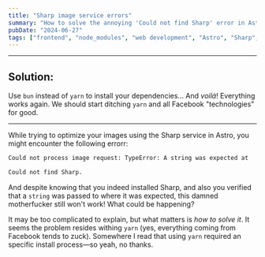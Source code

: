 ```yaml
---
title: "Sharp image service errors"
summary: "How to solve the annoying 'Could not find Sharp' error in Astro for local and deployment environments."
pubDate: "2024-06-27"
tags: ["frontend", "node_modules", "web development", "Astro", "Sharp", "error", "solution"]
---
```


---

## Solution:

Use `bun` instead of `yarn` to install your dependencies... And _voilá_! Everything works again. We should start ditching `yarn` and all Facebook "technologies" for good.

---


While trying to optimize your images using the Sharp service in Astro, you might encounter the following errorr:

```bash
Could not process image request: TypeError: A string was expected at
```
```bash
Could not find Sharp.
```

And despite knowing that you indeed installed Sharp, and also you verified that a `string` was passed to where it was expected, this damned motherfucker still won't work! What could be happening?

It may be too complicated to explain, but what matters is *how to solve it*. It seems the problem resides withing `yarn` (yes, everything coming from Facebook tends to zuck). Somewhere I read that using `yarn` required an specific install process—so yeah, no thanks. 